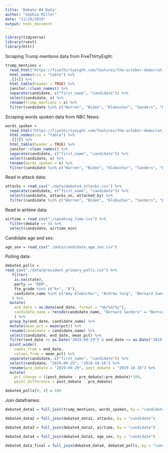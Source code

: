 ```yaml
---
title: 'Debate #4 Data'
author: "Sophia Miller"
date: "11/29/2019"
output: html_document
---
```


```r
library(tidyverse)
library(rvest)
library(httr)
```

Scraping Trump mentions data from FiveThirtyEight:

```r
trump_mentions = 
  read_html("https://fivethirtyeight.com/features/the-october-democratic-debate-in-6-charts/") %>%
  html_nodes(css = "table") %>% 
  .[[4]] %>% 
  html_table(header = TRUE) %>% 
  janitor::clean_names() %>% 
  separate(candidate, c("first_name", "candidate")) %>% 
  select(candidate, x) %>% 
  rename(trump_mentions = x) %>% 
  filter(candidate %in% c("Warren", "Biden", "Klobuchar", "Sanders", "Buttigieg", "Harris", "Booker", "Yang", "Castro", "Gabbard"))
```

Scraping words spoken data from NBC News:

```r
words_spoken = 
  read_html("https://fivethirtyeight.com/features/the-october-democratic-debate-in-6-charts/") %>%
  html_nodes(css = "table") %>% 
  .[[3]] %>% 
  html_table(header = TRUE) %>% 
  janitor::clean_names() %>% 
  separate(candidate, c("first_name", "candidate")) %>%
  select(candidate, x) %>% 
  rename(words_spoken = x) %>% 
  filter(candidate %in% c("Warren", "Biden", "Klobuchar", "Sanders", "Buttigieg", "Harris", "Booker", "Yang", "Castro", "Gabbard"))
```

Read in attack data:

```r
attacks = read_csv("./data/debate4_attacks.csv") %>% 
  separate(candidate, c("first_name", "candidate")) %>%
  select(candidate, attacks_on, attacked_by) %>%
  filter(candidate %in% c("Warren", "Biden", "Klobuchar", "Sanders", "Buttigieg", "Harris", "Booker", "Yang", "Castro", "Gabbard"))
```

Read in airtime data:

```r
airtime = read_csv("./speaking_time.csv") %>% 
  filter(debate == 4) %>% 
  select(candidate, airtime_min)
```
Candidate age and sex:

```r
age_sex = read_csv("./data/candidate_age_sex.csv")
```

Polling data: 

```r
debate4_polls = 
read_csv("./data/president_primary_polls.csv") %>%
   filter(
    is.na(state), 
    party == "DEM",
    fte_grade %in% c("A+", "A"),
    candidate_name %in% c("Amy Klobuchar", "Andrew Yang", "Bernard Sanders", "Elizabeth Warren", "Joseph R. Biden Jr.", "Julián Castro", "Kamala D. Harris", "Pete Buttigieg", "Cory A. Booker", "Tulsi Gabbard")
   ) %>% 
  mutate(
    end_date = as.Date(end_date, format = "%m/%d/%y"),
    candidate_name = recode(candidate_name, "Bernard Sanders" = "Bernie Sanders", "Joseph R. Biden Jr." = "Joe Biden", "Kamala D. Harris" = "Kamala Harris", "Cory A. Booker" = "Cory Booker")
    ) %>% 
  group_by(end_date, candidate_name) %>% 
  mutate(mean_pct = mean(pct)) %>% 
  rename(candidate = candidate_name) %>% 
  select(candidate, end_date, mean_pct) %>% 
  filter(end_date >= as.Date("2019-09-29") & end_date <= as.Date("2019-10-16")) %>% 
  pivot_wider(
    names_from = end_date,
    values_from = mean_pct) %>%
  separate(candidate, c("first_name", "candidate")) %>%
  select(candidate, "2019-09-29", "2019-10-16") %>% 
  rename(pre_debate = "2019-09-29", post_debate = "2019-10-16") %>% 
  mutate(
    pct_change = ((post_debate - pre_debate)/pre_debate)*100,
    point_difference = post_debate - pre_debate) 

debate4_polls[9, 4] = 100
```


Join dataframes:

```r
debate4_data1 = full_join(trump_mentions, words_spoken, by = "candidate")

debate4_data2 = full_join(debate4_data1, attacks, by = "candidate")

debate4_data3 = full_join(debate4_data2, airtime, by = "candidate")

debate4_data4 = full_join(debate4_data3, age_sex, by = "candidate")

debate4_data_final = full_join(debate4_data4, debate4_polls, by = "candidate")
```


